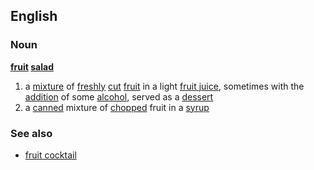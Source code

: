 ==English==
===Noun===
'''[[fruit]] [[salad]]'''
# a [[mixture]] of [[fresh]]ly [[cut]] [[fruit]] in a light [[fruit juice]], sometimes with the [[addition]] of some [[alcohol]], served as a [[dessert]]
# a [[canned]] mixture of [[chopped]] fruit in a [[syrup]]
===See also===
*[[fruit cocktail]]